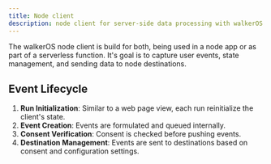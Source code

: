 ```yaml
---
title: Node client
description: node client for server-side data processing with walkerOS.
---
```



<PackageLink github="packages/clients/node/" npm="@elbwalker/client-node" />

The walkerOS node client is build for both, being used in a node app or as part
of a serverless function. It's goal is to capture user events, state management,
and sending data to&nbsp;<Link to="/docs/destinations/node/">node
destinations</Link>.

## Event Lifecycle

1. **Run Initialization**: Similar to a web page view, each run reinitialize the
   client's state.
2. **Event Creation**: Events are formulated and queued internally.
3. **Consent Verification**: Consent is checked before pushing events.
4. **Destination Management**: Events are sent to destinations based on consent
   and configuration settings.


<DocCardList />
